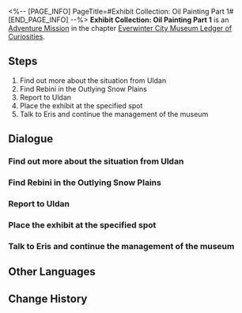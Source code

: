 <%-- [PAGE_INFO]
PageTitle=#Exhibit Collection: Oil Painting Part 1#
[END_PAGE_INFO] --%>
{{Stub|Dialogue, characters, and location(s)}}
{{Mission Infobox
|id            = 8001201
|title         = 
|image         = Mission Exhibit Collection: Oil Painting Part 1.png
|type          = Adventure
|event_name    = 
|chapter       = Everwinter City Museum Ledger of Curiosities
|requirements  = 
|summary       = Belobog's History and Culture Museum will be opening soon. Uldan is collecting appropriate exhibits to ensure a successful opening.<br />You have successfully collected a commissioned piece from a famed Belobogian painter.
|characters    = <!--characters that appear in this mission-->
|startLocation = <!--location as it intially appears on the mission screen-->
|world         = <!--i.e. Penacony-->
|area          = <!--i.e. A Child's Dream-->
|prev          = 
|next          = 
|exp           = 
|credits       = 
|stellarJade   = 
|other         = 
}}
'''Exhibit Collection: Oil Painting Part 1''' is an [[Adventure Mission]] in the chapter [[Everwinter City Museum Ledger of Curiosities]].

==Steps==
# Find out more about the situation from Uldan
# Find Rebini in the Outlying Snow Plains
# Report to Uldan
# Place the exhibit at the specified spot
# Talk to Eris and continue the management of the museum

<!--
==Gameplay Notes==

--><!--
==Trial Character==

-->
==Dialogue==
{{Stub Dialogue}}
===Find out more about the situation from Uldan===
{{Mission Description|type=adventure|location=<!--to be added-->|Belobog's History and Culture Museum will be opening soon. Uldan is collecting appropriate exhibits to ensure a successful opening.<br />This time, Uldan wishes you to collect a commissioned piece from Belobog's famed painter, Rebini.}}
{{Dialogue Start}}
:{{tx}}
{{Dialogue End}}

===Find Rebini in the Outlying Snow Plains===
{{Mission Description|type=adventure|location=<!--to be added-->|update|Belobog's History and Culture Museum will be opening soon. Uldan is collecting appropriate exhibits to ensure a successful opening.<br />This time, Uldan wishes you to collect a commissioned piece from Belobog's famed painter, Rebini.}}
{{Dialogue Start}}
:{{tx}}
{{Dialogue End}}

===Report to Uldan===
{{Mission Description|type=adventure|location=<!--to be added-->|update|Belobog's History and Culture Museum will be opening soon. Uldan is collecting appropriate exhibits to ensure a successful opening.<br />This time, Uldan wishes you to collect a commissioned piece from Belobog's famed painter, Rebini.}}
{{Dialogue Start}}
:{{tx}}
{{Dialogue End}}

===Place the exhibit at the specified spot===
{{Mission Description|type=adventure|location=<!--to be added-->|update|Belobog's History and Culture Museum will be opening soon. Uldan is collecting appropriate exhibits to ensure a successful opening.<br />This time, Uldan wishes you to collect a commissioned piece from Belobog's famed painter, Rebini.}}
{{Dialogue Start}}
:{{tx}}
{{Dialogue End}}

===Talk to Eris and continue the management of the museum===
{{Mission Description|type=adventure|location=<!--to be added-->|update|Belobog's History and Culture Museum will be opening soon. Uldan is collecting appropriate exhibits to ensure a successful opening.<br />This time, Uldan wishes you to collect a commissioned piece from Belobog's famed painter, Rebini.}}
{{Dialogue Start}}
:{{tx}}
{{Dialogue End}}

==Other Languages==
{{Other Languages
|en   = Exhibit Collection: Oil Painting Part 1
|zhs  = 藏品收集•油画•其一
|zht  = 館藏蒐集•油畫•其一
|ja   = 収蔵品収集・油絵・その1
|ko   = 소장품 수집•유화•1
|es   = Recolección de objeto: pintura al óleo I
|fr   = Collections du musée : Peinture à l'huile (partie 1)
|ru   = Сбор экспонатов: Картина I
|th   = คอลเลกชันวัตถุจัดแสดง: ภาพสีน้ำมัน 1
|vi   = Thu Thập Vật Sưu Tập - Tranh Sơn Dầu 1
|de   = Ausstellungssammlung: Ölgemälde (Teil 1)
|id   = Koleksi Pameran: Lukisan Cat Minyak (Bagian 1)
|pt   = Coleção de Obras: Pintura a Óleo Parte 1
}}

==Change History==
{{Change History|1.1}}
